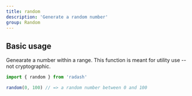 ```yaml
---
title: random
description: 'Generate a random number'
group: Random
---
```


## Basic usage

Genearate a number within a range. This function is meant for utility use -- not cryptographic.

```ts
import { random } from 'radash'

random(0, 100) // => a random number between 0 and 100
```
